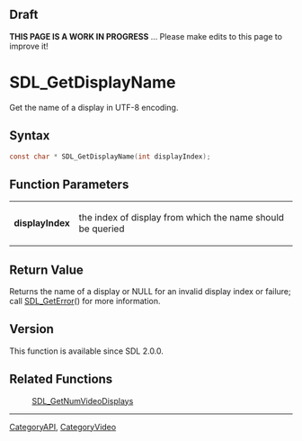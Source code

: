 
== Draft ==


'''THIS PAGE IS A WORK IN PROGRESS''' ... Please make edits to this page to improve it!



<!-- #*^*^*^*^*See https://wiki.libsdl.org/SGFunctions for details on editing this page*^*^*^*^* -->


= SDL_GetDisplayName =

Get the name of a display in UTF-8 encoding.

== Syntax ==

<syntaxhighlight lang='c'>
const char * SDL_GetDisplayName(int displayIndex);
</syntaxhighlight>

== Function Parameters ==

{|
|'''displayIndex'''
|the index of display from which the name should be queried
|}

== Return Value ==

Returns the name of a display or NULL for an invalid display index or
failure; call [[SDL_GetError]]() for more information.



== Version ==

This function is available since SDL 2.0.0.



== Related Functions ==

:[[SDL_GetNumVideoDisplays]]

----
[[CategoryAPI]], [[CategoryVideo]]
<!-- #See the Style Guide for instructions on editing the footer. -->


